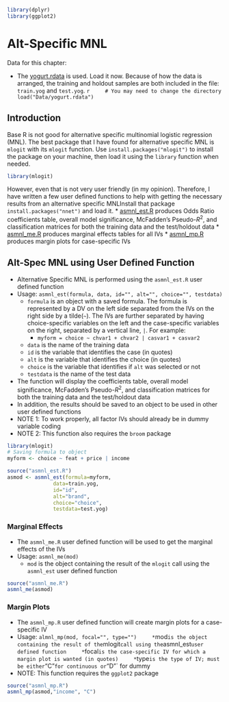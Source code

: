 ```r
library(dplyr)
library(ggplot2)
```

# Alt-Specific MNL

Data for this chapter:

* The [yogurt.rdata](Data/yogurt.rdata) is used. Load it now.  Because of how the data is arranged, the training and holdout samples are both included in the file: `train.yog` and `test.yog`.
    ```r
    # You may need to change the directory
    load("Data/yogurt.rdata")
    ```

## Introduction

Base R is not good for alternative specific multinomial logistic regression (MNL). The best package that I have found for alternative specific MNL is `mlogit` with its `mlogit` function. Use `install.packages("mlogit")` to install the package on your machine, then load it using the `library` function when needed.

``` r
library(mlogit)
```

However, even that is not very user friendly (in my opinion).  Therefore, I have written a few user defined functions to help with getting the necessary results from an alternative specific MNLInstall that package `install.packages("nnet")` and load it.
* [asmnl_est.R](asmnl_est.R) produces Odds Ratio coefficients table, overall model significance, McFadden's Pseudo-$R^2$, and classification matrices for both the training data and the test/holdout data
* [asmnl_me.R](stmnl_cm.R) produces marginal effects tables for all IVs
* [asmnl_mp.R](stmnl_pp.R) produces margin plots for case-specific IVs

## Alt-Spec MNL using User Defined Function

* Alternative Specific MNL is performed using the `asmnl_est.R` user defined function
* Usage: `asmnl_est(formula, data, id="", alt="", choice="", testdata)`
    * `formula` is an object with a saved formula.  The formula is represented by a DV on the left side separated from the IVs on the right side by a tilde(`~`). The IVs are further separated by having choice-specific variables on the left and the case-specific variables on the right, separated by a vertical line, `|`.  For example:
        * `myform = choice ~ chvar1 + chvar2 | casvar1 + casvar2`
    * `data` is the name of the training data
    * `id` is the variable that identifies the case (in quotes)
    * `alt` is the variable that identifies the choice (in quotes)
    * `choice` is the variable that identifies if `alt` was selected or not
    * `testdata` is the name of the test data
* The function will display the coefficients table, overall model significance, McFadden's Pseudo-$R^2$, and classification matrices for both the training data and the test/holdout data
* In addition, the results should be saved to an object to be used in other user defined functions
* NOTE 1: To work properly, all factor IVs should already be in dummy variable coding
* NOTE 2: This function also requires the `broom` package

``` r
library(mlogit)
# Saving formula to object
myform <- choice ~ feat + price | income

source("asmnl_est.R")
asmod <- asmnl_est(formula=myform,
               data=train.yog,
               id="id",
               alt="brand",
               choice="choice",
               testdata=test.yog)
```

### Marginal Effects

* The `asmnl_me.R` user defined function will be used to get the marginal effects of the IVs
* Usage: `asmnl_me(mod)`
    * `mod` is the object containing the result of the `mlogit` call using the `asmnl_est` user defined function

```r
source("asmnl_me.R")
asmnl_me(asmod)
```

### Margin Plots

* The `asmnl_mp.R` user defined function will create margin plots for a case-specific IV
* Usage: `almnl_mp(mod, focal="", type="")
    * `mod` is the object containing the result of the `mlogit` call using the `asmnl_est` user defined function
    * `focal` is the case-specific IV for which a margin plot is wanted (in quotes)
    * `type` is the type of IV; must be either `"C"` for continuous or `"D"` for dummy
* NOTE: This function requires the `ggplot2` package

``` r
source("asmnl_mp.R")
asmnl_mp(asmod,"income", "C")
```